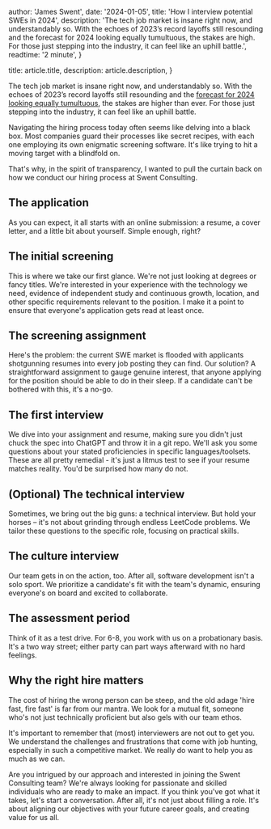 
  author: 'James Swent',
  date: '2024-01-05',
  title: 'How I interview potential SWEs in 2024',
  description:
    'The tech job market is insane right now, and understandably so. With the echoes of 2023’s record layoffs still resounding and the forecast for 2024 looking equally tumultuous, the stakes are high. For those just stepping into the industry, it can feel like an uphill battle.',
  readtime: '2 minute',
}

  title: article.title,
  description: article.description,
}


The tech job market is insane right now, and understandably so. With the echoes of 2023’s record layoffs still resounding and the [forecast for 2024 looking equally tumultuous](https://www.nytimes.com/2024/01/30/technology/layoffs-tech-industry.html), the stakes are higher than ever. For those just stepping into the industry, it can feel like an uphill battle.

Navigating the hiring process today often seems like delving into a black box. Most companies guard their processes like secret recipes, with each one employing its own enigmatic screening software. It's like trying to hit a moving target with a blindfold on.

That's why, in the spirit of transparency, I wanted to pull the curtain back on how we conduct our hiring process at Swent Consulting.

## The application

As you can expect, it all starts with an online submission: a resume, a cover letter, and a little bit about yourself. Simple enough, right?

## The initial screening

This is where we take our first glance. We're not just looking at degrees or fancy titles. We're interested in your experience with the technology we need, evidence of independent study and continuous growth, location, and other specific requirements relevant to the position. I make it a point to ensure that everyone's application gets read at least once.

## The screening assignment

Here's the problem: the current SWE market is flooded with applicants shotgunning resumes into every job posting they can find. Our solution? A straightforward assignment to gauge genuine interest, that anyone applying for the position should be able to do in their sleep. If a candidate can't be bothered with this, it's a no-go.

## The first interview

We dive into your assignment and resume, making sure you didn't just chuck the spec into ChatGPT and throw it in a git repo. We'll ask you some questions about your stated proficiencies in specific languages/toolsets. These are all pretty remedial - it's just a litmus test to see if your resume matches reality. You'd be surprised how many do not.

## (Optional) The technical interview

Sometimes, we bring out the big guns: a technical interview. But hold your horses – it's not about grinding through endless LeetCode problems. We tailor these questions to the specific role, focusing on practical skills.

## The culture interview

Our team gets in on the action, too. After all, software development isn't a solo sport. We prioritize a candidate's fit with the team's dynamic, ensuring everyone's on board and excited to collaborate.

## The assessment period

Think of it as a test drive. For 6-8, you work with us on a probationary basis. It's a two way street; either party can part ways afterward with no hard feelings.

## Why the right hire matters

The cost of hiring the wrong person can be steep, and the old adage 'hire fast, fire fast' is far from our mantra. We look for a mutual fit, someone who's not just technically proficient but also gels with our team ethos.

It's important to remember that (most) interviewers are not out to get you. We understand the challenges and frustrations that come with job hunting, especially in such a competitive market. We really do want to help you as much as we can.

Are you intrigued by our approach and interested in joining the Swent Consulting team? We're always looking for passionate and skilled individuals who are ready to make an impact. If you think you've got what it takes, let's start a conversation. After all, it's not just about filling a role. It's about aligning our objectives with your future career goals, and creating value for us all.
